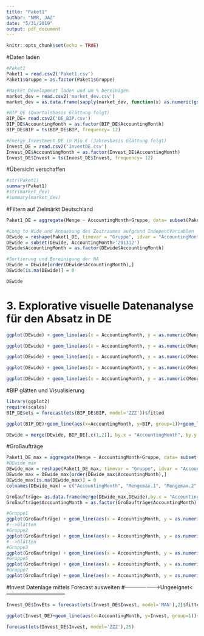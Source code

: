 ```yaml
---
title: "Paket1"
author: "NMR, JAZ"
date: "5/31/2019"
output: pdf_document
---
```


```r
knitr::opts_chunk$set(echo = TRUE)
```

#Daten laden
```r
#Paket1
Paket1 = read.csv2('Paket1.csv')
Paket1$Gruppe = as.factor(Paket1$Gruppe)

#Market_Developmnet laden und um % bereinigen
market_dev = read.csv2('market_dev.csv')
market_dev = as.data.frame(sapply(market_dev, function(x) as.numeric(gsub("%", "", x))))

#BIP_DE (Quartalsbasis Glättung folgt)
BIP_DE= read.csv2('DE_BIP.csv')
BIP_DE$AccountingMonth = as.factor(BIP_DE$AccountingMonth)
BIP_DE$BIP = ts(BIP_DE$BIP, frequency= 12)

#Energy Investment_DE in Mio € (Jahresbasis Glättung folgt)
Invest_DE = read.csv2('InvestDE.csv')
Invest_DE$AccountingMonth = as.factor(Invest_DE$AccountingMonth)
Invest_DE$Invest = ts(Invest_DE$Invest, frequency= 12)
```

#Übersicht verschaffen
```r
#str(Paket1)
summary(Paket1)
#str(market_dev)
#summary(market_dev)
```

#Filtern auf Zielmärkt Deutschland
```r
Paket1_DE = aggregate(Menge ~ AccountingMonth+Gruppe, data= subset(Paket1, Landeskuerzel =='DE'), sum)

#Long to Wide und Anpassung des Zeitraumes aufgrund IndepentVariablen
DEwide = reshape(Paket1_DE, timevar = "Gruppe", idvar = "AccountingMonth", direction = "wide")
DEwide = subset(DEwide, AccountingMonth>'201312')
DEwide$AccountingMonth = as.factor(DEwide$AccountingMonth)

#Sortierung und Bereinigung der NA
DEwide = DEwide[order(DEwide$AccountingMonth),]
DEwide[is.na(DEwide)] = 0

DEwide
```

# 3. Explorative visuelle Datenanalyse für den Absatz in DE
```r

ggplot(DEwide) + geom_line(aes(x = AccountingMonth, y = as.numeric(Menge.1), ymin = 0, ymax = 20), group = 1) + theme(axis.text.x = element_text(angle = 90))

ggplot(DEwide) + geom_line(aes(x = AccountingMonth, y = as.numeric(Menge.2), ymin = 0, ymax = 20), group = 1) + theme(axis.text.x = element_text(angle = 90))

ggplot(DEwide) + geom_line(aes(x = AccountingMonth, y = as.numeric(Menge.3), ymin = 0, ymax = 20), group = 1) + theme(axis.text.x = element_text(angle = 90))

ggplot(DEwide) + geom_line(aes(x = AccountingMonth, y = as.numeric(Menge.5), ymin = 0, ymax = 20), group = 1) + theme(axis.text.x = element_text(angle = 90))

ggplot(DEwide) + geom_line(aes(x = AccountingMonth, y = as.numeric(Menge.7), ymin = 0, ymax = 20), group = 1) + theme(axis.text.x = element_text(angle = 90))
```

#BIP glätten und Visualisierung
```r
library(ggplot2)
require(scales)
BIP_DE$ets = forecast(ets(BIP_DE$BIP, model='ZZZ'))$fitted

ggplot(BIP_DE)+geom_line(aes(x=AccountingMonth, y=BIP, group=1))+geom_line(aes(x=AccountingMonth, y=ets, group=1),colour='pink')+theme(axis.text.x = element_text(angle = 90, hjust = 1))

DEwide = merge(DEwide, BIP_DE[,c(1,2)], by.x = "AccountingMonth", by.y = "AccountingMonth")
```
#Großaufträge
```r

Paket1_DE_max = aggregate(Menge ~ AccountingMonth+Gruppe, data= subset(Paket1, Landeskuerzel =='DE'), max)
#DEwide_max
DEwide_max = reshape(Paket1_DE_max, timevar = "Gruppe", idvar = "AccountingMonth", direction = "wide")
DEwide_max = DEwide_max[order(DEwide_max$AccountingMonth),]
DEwide_max[is.na(DEwide_max)] = 0
colnames(DEwide_max) = c("AccountingMonth", "Mengemax.1", "Mengemax.2", "Mengemax.3", "Mengemax.5", "Mengemax.7")

Großaufträge= as.data.frame(merge(DEwide_max,DEwide),by.x = "AccountingMonth", by.y = "AccountingMonth")
Großaufträge$AccountingMonth = as.factor(Großaufträge$AccountingMonth)

#Gruppe1
ggplot(Großaufträge) + geom_line(aes(x = AccountingMonth, y = as.numeric(Menge.1)), group = 1)+geom_point(aes(x = AccountingMonth, y = as.numeric(Mengemax.1)), group = 1) + theme(axis.text.x = element_text(angle = 90))+geom_hline(yintercept=mean(DEwide$Menge.1), color = "red")
#-->Glätten
#Gruppe2
ggplot(Großaufträge) + geom_line(aes(x = AccountingMonth, y = as.numeric(Menge.2)), group = 1)+geom_point(aes(x = AccountingMonth, y = as.numeric(Mengemax.2)), group = 1) + theme(axis.text.x = element_text(angle = 90))+geom_hline(yintercept=mean(DEwide$Menge.2), color = "red")
#-->Glätten
#Gruppe3
ggplot(Großaufträge) + geom_line(aes(x = AccountingMonth, y = as.numeric(Menge.3)), group = 1)+geom_point(aes(x = AccountingMonth, y = as.numeric(Mengemax.3)), group = 1) + theme(axis.text.x = element_text(angle = 90))+geom_hline(yintercept=mean(DEwide$Menge.3), color = "red")
#Gruppe5
ggplot(Großaufträge) + geom_line(aes(x = AccountingMonth, y = as.numeric(Menge.5)), group = 1)+geom_point(aes(x = AccountingMonth, y = as.numeric(Mengemax.5)), group = 1) + theme(axis.text.x = element_text(angle = 90))+geom_hline(yintercept=mean(DEwide$Menge.5), color = "red")
#Gruppe7
ggplot(Großaufträge) + geom_line(aes(x = AccountingMonth, y = as.numeric(Menge.7)), group = 1)+geom_point(aes(x = AccountingMonth, y = as.numeric(Mengemax.7)), group = 1) + theme(axis.text.x = element_text(angle = 90))+geom_hline(yintercept=mean(DEwide$Menge.7), color = "red")
```



#Invest Datenlage mittels Forecast ausweiten
#-------------------->Ungeeignet<---------------------------------
```r
Invest_DE$InvEts = forecast(ets(Invest_DE$Invest, model='MAN'),2)$fitted

ggplot(Invest_DE)+geom_line(aes(x=AccountingMonth, y=Invest, group=1))+geom_line(aes(x=AccountingMonth, y=InvEts, group=1),colour='pink')+theme(axis.text.x = element_text(angle = 90, hjust = 1))

forecast(ets(Invest_DE$Invest, model='ZZZ'),25)
```




